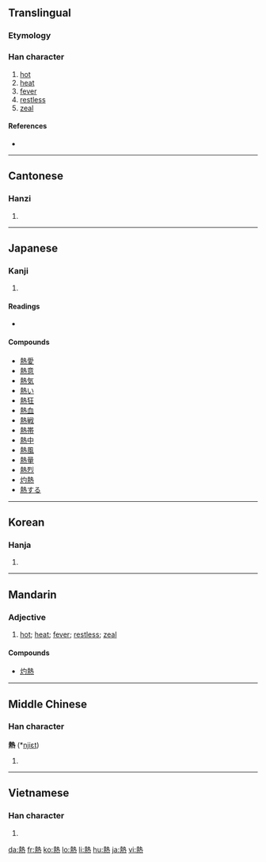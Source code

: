 {{also|热}}
==Translingual==
{{zh-forms|[[热]]|熱}}
===Etymology===
{{Han compound|埶|火|c1=p|c2=s|t2=fire|ls=psc|alt2=灬}}

===Han character===
{{Han char|rn=86|rad=火|as=11|sn=15|four=4533<sub>1</sub>|canj=土戈火 (GIF)}}

# [[hot]]
# [[heat]]
# [[fever]]
# [[restless]]
# [[zeal]]

====References====
* {{Han ref|kx=0681.080|dkj=19360|dj=1092.240|hdz=32230.100|uh=71B1|ud=29105|bh=BCF6|bd=48374}}

----

==Cantonese==

===Hanzi===
{{yue-hanzi|jyut=|y=yit6}}

# {{defn|Cantonese|sort=火11}}

----

==Japanese==

===Kanji===
{{ja-kanji|grade=4|rs=火11}}

# {{defn|Japanese}}

====Readings====
* {{ja-readings|on=[[ねつ]] (netsu), [[ぜつ]] (zetsu), [[ねち]] (nechi)|kun=[[あつい]] ([[熱い]], atsui)}}

====Compounds====
* [[熱愛]]
* [[熱意]]
* [[熱気]]
* [[熱い]]
* [[熱狂]]
* [[熱血]]
* [[熱戦]]
* [[熱帯]]
* [[熱中]]
* [[熱風]]
* [[熱量]]
* [[熱烈]]
* [[灼熱]]
* [[熱する]]

----

==Korean==

===Hanja===
{{ko-hanja|hangeul=열|eumhun=|rv=yeol|mr=yŏl|y=yel}}

# {{defn|Korean|sort=火11}}

----

==Mandarin==

===Adjective===
{{cmn-adj|t|pin=rè|pint=re4|sim=热|rs=火06}}

# [[hot]]; [[heat]]; [[fever]]; [[restless]]; [[zeal]]

====Compounds====
* [[灼熱]]

----

==Middle Chinese==

===Han character===
'''熱''' (*[[njiɛt]])<!--asterisk indicates that this is a reconstructed pronunciation-->

# {{defn|Middle Chinese|sort=火11}}

----

==Vietnamese==

===Han character===
{{vi-hantu|[[nhiệt]], [[nhét]], [[nhẹt]]|rs=火11}}

# {{defn|Vietnamese|sort=火11}}

[[da:熱]]
[[fr:熱]]
[[ko:熱]]
[[lo:熱]]
[[li:熱]]
[[hu:熱]]
[[ja:熱]]
[[vi:熱]]